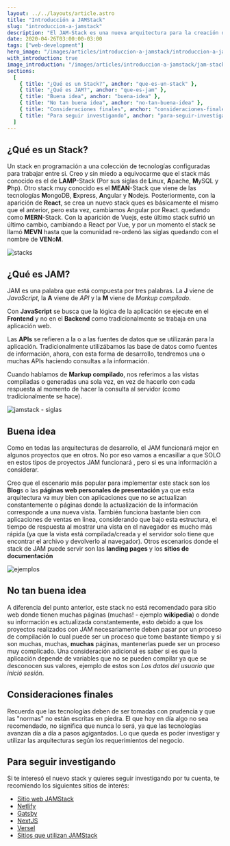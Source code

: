 ```yaml
---
layout: ../../layouts/article.astro
title: "Introducción a JAMStack"
slug: "introduccion-a-jamstack"
description: "El JAM-Stack es una nueva arquitectura para la creación de aplicaciones web, la cual busca poder hacer proyectos mucho mas rápidos, con alta seguridad y que puedan escalar de una manera muy sencilla. JAM son las siglas de JavaScript, APIs y Markup y su principal características es que la lógica de la aplicación se encuentra en el cliente y no en el servidor."
date: 2020-04-26T03:00:00-03:00
tags: ["web-development"]
hero_image: "/images/articles/introduccion-a-jamstack/introduccion-a-jamstack.png"
with_introduction: true
image_introduction: "/images/articles/introduccion-a-jamstack/jam-stack.png"
sections:
  [
    { title: "¿Qué es un Stack?", anchor: "que-es-un-stack" },
    { title: "¿Qué es JAM?", anchor: "que-es-jam" },
    { title: "Buena idea", anchor: "buena-idea" },
    { title: "No tan buena idea", anchor: "no-tan-buena-idea" },
    { title: "Consideraciones finales", anchor: "consideraciones-finales" },
    { title: "Para seguir investigando", anchor: "para-seguir-investigando" },
  ]
---
```


<h2 id="que-es-un-stack">¿Qué es un Stack?</h2>

Un stack en programación a una colección de tecnologías configuradas para trabajar entre si. Creo y sin miedo a equivocarme que el stack más conocido es el de **LAMP**-Stack (Por sus siglas de **L**inux, **A**pache, **M**ySQL y **P**hp). Otro stack muy conocido es el **MEAN**-Stack que viene de las tecnologías **M**ongoDB, **E**xpress, **A**ngular y **N**odejs. Posteriormente, con la aparición de **React**, se crea un nuevo stack ques es básicamente el mismo que el anterior, pero esta vez, cambiamos Angular por React. quedando como **MERN**-Stack. Con la aparición de Vuejs, este último stack sufrió un último cambio, cambiando a React por Vue, y por un momento el stack se llamó **MEVN** hasta que la comunidad re-ordenó las siglas quedando con el nombre de **VEN**o**M**.

![stacks](/images/articles/introduccion-a-jamstack/stacks.png)

<h2 id="que-es-jam">¿Qué es JAM?</h2>

JAM es una palabra que está compuesta por tres palabras. La **J** viene de _JavaScript_, la **A** viene de _API_ y la **M** viene de _Markup compilado_.

Con **JavaScript** se busca que la lógica de la aplicación se ejecute en el **Frontend** y no en el **Backend** como tradicionalmente se trabaja en una aplicación web.

Las **APIs** se refieren a la o a las fuentes de datos que se utilizarán para la aplicación. Tradicionalmente utilizábamos las base de datos como fuentes de información, ahora, con esta forma de desarrollo, tendremos una o muchas APIs haciendo consultas a la información.

Cuando hablamos de **Markup compilado**, nos referimos a las vistas compiladas o generadas una sola vez, en vez de hacerlo con cada respuesta al momento de hacer la consulta al servidor (como tradicionalmente se hace).

![jamstack - siglas](/images/articles/introduccion-a-jamstack/jam.png)

<h2 id="buena-idea">Buena idea</h2>

Como en todas las arquitecturas de desarrollo, el JAM funcionará mejor en algunos proyectos que en otros. No por eso vamos a encasillar a que SOLO en estos tipos de proyectos JAM funcionará , pero si es una información a considerar.

Creo que el escenario más popular para implementar este stack son los **Blog**s o las **páginas web personales de presentación** ya que esta arquitectura va muy bien con aplicaciones que no se actualizan constantemente o páginas donde la actualización de la información corresponde a una nueva vista. También funciona bastante bien con aplicaciones de
ventas en linea, considerando que bajo esta estructura, el tiempo de respuesta al mostrar una vista en el navegador es mucho más rápida (ya que la vista está compilada/creada y el servidor solo tiene que encontrar el archivo y devolverlo al navegador). Otros escenarios donde el stack de JAM puede servir son las **landing pages** y los **sitios de documentación**

![ejemplos](/images/articles/introduccion-a-jamstack/paginas-de-ejemplo.png)

<h2 id="no-tan-buena-idea">No tan buena idea</h2>

A diferencia del punto anterior, este stack no está recomendado para sitio web donde tienen muchas páginas (muchas! - ejemplo **wikipedia**) o donde su información es actualizada constantemente, esto debido a que los proyectos realizados con JAM necesariamente deben pasar por un proceso de compilación lo cual puede ser un proceso que tome bastante tiempo y si son muchas, muchas, **muchas** páginas, mantenerlas puede ser un proceso muy complicado. Una consideración adicional es saber si es que la aplicación depende de variables que no se pueden compilar ya que se desconocen sus valores, ejemplo de estos son _Los datos del usuario que inició sesión_.

<h2 id="consideraciones-finales">Consideraciones finales</h2>

Recuerda que las tecnologías deben de ser tomadas con prudencia y que las "normas" no están escritas en piedra. El que hoy en día algo no sea recomendado, no significa que nunca lo será, ya que las tecnologías avanzan día a día a pasos agigantados. Lo que queda es poder investigar y utilizar las arquitecturas según los requerimientos del negocio.

<h2 id="para-seguir-investigando">Para seguir investigando</h2>

Si te interesó el nuevo stack y quieres seguir investigando por tu cuenta, te recomiendo los siguientes sitios de interés:

- [Sitio web JAMStack](https://jamstack.org/)
- [Netlify](https://www.netlify.com/)
- [Gatsby](https://www.gatsbyjs.org/)
- [NextJS](https://nextjs.org/)
- [Versel](https://vercel.com/)
- [Sitios que utilizan JAMStack](https://www.gatsbyjs.org/showcase/)

